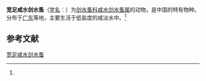 {{Speciesbox
| name = 宽足咸水剑水蚤
| status = 
| status_system = 
| image = 
| genus = Halicyclops
| species = latus
| authority = (Shen et Tai, 1964)<ref name='id12556'>{{cite web| url =http://www.bioinfo.cn/db05/BjdwSpecies.php?action=view&id=12556| title =宽足咸水剑水蚤| work =《中国动物物种编目数据库》| publisher =中国科学院微生物研究所| author =中国科学院动物研究所| accessdate =2009-04-28| deadurl =yes| archiveurl =https://web.archive.org/web/20160305010032/http://www.bioinfo.cn/db05/BjdwSpecies.php?action=view&id=12556| archivedate =2016-03-05}}</ref>
}}

'''宽足咸水剑水蚤'''（[[学名|学名]]：{{lang|la|''Halicyclops latus''}}）为[[剑水蚤科|剑水蚤科]][[咸水剑水蚤属|咸水剑水蚤属]]的动物，是中国的特有物种。分布于[[广东|广东]]等地，主要生活于低盐度的咸淡水中。<ref name='id12556'/>

== 参考文献 ==
{{reflist}}

{{Wikispecies|Halicyclops latus}}
{{Taxonbar|from=Q13651906}}

[[Category:咸水剑水蚤属|宽足咸水剑水蚤]]


{{节肢动物小作品}}